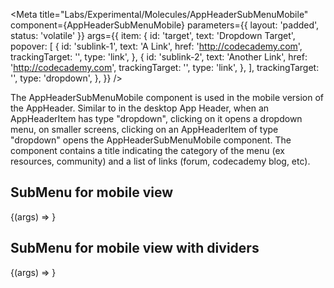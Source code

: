 
<Meta
  title="Labs/Experimental/Molecules/AppHeaderSubMenuMobile"
  component={AppHeaderSubMenuMobile}
  parameters={{ layout: 'padded', status: 'volatile' }}
  args={{
    item: {
      id: 'target',
      text: 'Dropdown Target',
      popover: [
        {
          id: 'sublink-1',
          text: 'A Link',
          href: 'http://codecademy.com',
          trackingTarget: '',
          type: 'link',
        },
        {
          id: 'sublink-2',
          text: 'Another Link',
          href: 'http://codecademy.com',
          trackingTarget: '',
          type: 'link',
        },
      ],
      trackingTarget: '',
      type: 'dropdown',
    },
  }}
/>

The AppHeaderSubMenuMobile component is used in the mobile version of the AppHeader.
Similar to in the desktop App Header, when an AppHeaderItem has type "dropdown", clicking on it opens a dropdown menu, on smaller screens, clicking on an AppHeaderItem of type "dropdown" opens the AppHeaderSubMenuMobile component. The component contains a title indicating the category of the menu (ex resources, community) and a list of links (forum, codecademy blog, etc).

<Props of={AppHeaderSubMenuMobile} />

## SubMenu for mobile view

<Canvas>
  <Story name="AppHeaderSubMenuMobile">
    {(args) => <AppHeaderSubMenuMobile {...args} />}
  </Story>
</Canvas>

## SubMenu for mobile view with dividers

<Canvas>
  <Story
    args={{
      item: {
        avatar: '',
        displayName: '',
        id: 'dividers',
        text: 'Dividers',
        popover: [
          {
            id: 'sublink-1',
            icon: PersonIcon,
            text: 'A Link With Icon',
            href: 'http://codecademy.com',
            trackingTarget: '',
            type: 'link',
          },
          {
            id: 'sublink-2',
            icon: GearIcon,
            text: 'Another Link With Icon',
            href: 'http://codecademy.com',
            trackingTarget: '',
            type: 'link',
          },
          {
            id: 'sublink-3',
            text: 'A Link In Another Section',
            href: 'http://codecademy.com',
            topSeparator: true,
            trackingTarget: '',
            type: 'link',
          },
          {
            id: 'sublink-4',
            text: 'Another Link',
            href: 'http://codecademy.com',
            trackingTarget: '',
            type: 'link',
          },
          {
            id: 'sublink-5',
            text: 'One More Link',
            topSeparator: true,
            href: 'http://codecademy.com',
            trackingTarget: '',
            type: 'link',
          },
        ],
        trackingTarget: '',
        type: 'profile-dropdown',
      },
    }}
    name="AppHeaderSubMenuMobile - Profile"
  >
    {(args) => <AppHeaderSubMenuMobile {...args} />}
  </Story>
</Canvas>
